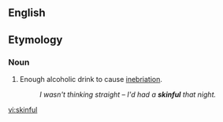 ==English==


==Etymology==
{{suffix|skin|ful|lang=en}}

===Noun===
{{en-noun}}

# {{colloquial}} Enough alcoholic drink to cause [[inebriation]].
#: ''I wasn't thinking straight &ndash; I'd had a '''skinful''' that night.''

[[vi:skinful]]
